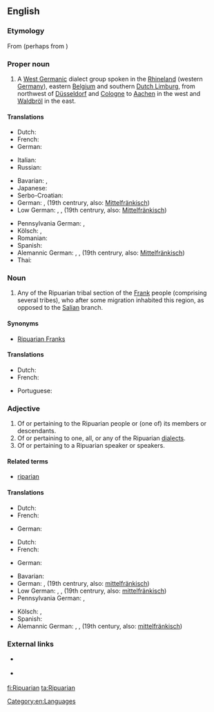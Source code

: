 ==English==
{{wikipedia|Ripuarian Franks}}

===Etymology===
From {{etyl|ML.|en}} {{term|Ripuarius}} (perhaps from {{etyl|la|en}} {{term|ripa||lang=la|river bank}}) {{suffix||an|lang=en}}
{{wikipedia|Ripuarian language}}

===Proper noun===
{{en-proper noun}}

# A [[West Germanic]] dialect group spoken in the [[Rhineland]] (western [[Germany]]), eastern [[Belgium]] and southern [[Dutch Limburg]], from northwest of [[Düsseldorf]] and [[Cologne]] to [[Aachen]] in the west and [[Waldbröl]] in the east.

====Translations====
{{trans-top|West Germanic dialect}}
* Dutch: {{t+|nl|Ripuarisch|n}}
* French: {{t+|fr|francique ripuaire}}
* German: {{t|de|Ripuarisch|n}}
{{trans-mid}}
* Italian: {{t|it|ripuario|m}}
* Russian: {{t|ru|рипуарский язык|m|tr=ripuárskij jazýk}}
{{trans-bottom}}

{{checktrans-top}}
* Bavarian: {{t-check|bar|Ripuarisch}}, {{t-check|bar|Ripuarer}}
* Japanese: {{t-check|ja|リプアーリ語|sc=Jpan}}
* Serbo-Croatian: {{t-check|sh|Ripuarska narječja}}
* German: {{t-check|de|Nordmittelfränkisch}}, (19th centrury, also: [[Mittelfränkisch]])
* Low German: {{t-check|nds|Ripuarisch}}, {{t-check|nds|Nordmittelfränkisch}}, (19th centrury, also: [[Mittelfränkisch]])
{{trans-mid}}
* Pennsylvania German: {{t-check|pdc|Ripuarisch}}, {{t-check|pdc|North-Central-Frankish}}
* Kölsch: {{t-check|ksh|Ripoarisch}}, {{t-check|ksh|Ripuarisch}}
* Romanian: {{t-check|ro|Limba ripuară}}
* Spanish: {{t-check|es|Fráncico ripuario}}
* Alemannic German: {{t-check|gsw|Ripuarisch}}, {{t-check|gsw|Nordmittelfränkisch}}, (19th centrury, also: [[Mittelfränkisch]])
* Thai: {{t-check|th|ภาษาริปัวเรียน|sc=Thai}}
{{trans-bottom}}

===Noun===
{{en-noun}}

# {{context|historical|lang=en}} Any of the Ripuarian tribal section of the [[Frank]] people (comprising several tribes), who after some migration inhabited this region, as opposed to the [[Salian]] branch.

====Synonyms====
* {{sense|people}} [[Ripuarian Franks]]

====Translations====
{{trans-top|member of a section of the Frankish people}}
* Dutch: {{t|nl|Ripuariër|m}}
* French: {{t|fr|Franc ripuaire}}
{{trans-mid}}
* Portuguese: {{t|pt|ripuário|m}}
{{trans-bottom}}

===Adjective===
{{en-adj}}

# Of or pertaining to the Ripuarian people or (one of) its members or descendants.
# Of or pertaining to one, all, or any of the Ripuarian [[dialect]]s.
# Of or pertaining to a Ripuarian speaker or speakers.

====Related terms====
* [[riparian]]

====Translations====
{{trans-top|pertaining to a/the tribal Ripuarian(s)}}
* Dutch: {{t+|nl|Ripuarisch}}
* French: {{t|fr|franc ripuaire}}
{{trans-mid}}
* German: {{t|de|ripuarisch}}
{{trans-bottom}}

{{trans-top|pertaining to language}}
* Dutch: {{t+|nl|Ripuarisch}}
* French: {{t+|fr|francique ripuaire}}
{{trans-mid}}
* German: {{t|de|ripuarisch}}
{{trans-bottom}}

{{trans-top|pertaining to Ripuarian speaker(s)}}
{{trans-mid}}
{{trans-bottom}}

{{checktrans-top}}
* Bavarian: {{t-check|bar|ripuarisch}}
* German: {{t-check|de|nordmittelfränkisch}}, (19th centrury, also: [[mittelfränkisch]])
* Low German: {{t-check|nds|ripuarisch}}, {{t-check|nds|nordmittelfränkisch}}, (19th centrury, also: [[mittelfränkisch]])
* Pennsylvania German: {{t-check|pdc|Ripuarisch}}, {{t-check|pdc|North-Central-Frankish}}
{{trans-mid}}
* Kölsch: {{t-check|ksh|ripoarisch}}, {{t-check|ksh|ripuarisch}}
* Spanish: {{t-check|es|fráncico ripuario}}
* Alemannic German: {{t-check|gsw|ripuarisch}}, {{t-check|gsw|nordmittelfränkisch}}, (19th century, also: [[mittelfränkisch]])
{{trans-bottom}}

===External links===
* {{ISO 639||ksh}} {{qual|Kölsch dialect|lang=en}}
* {{ethnologue|code=ksh}} {{qual|Kölsch dialect|lang=en}}

[[Category:en:Languages]]

[[fi:Ripuarian]]
[[ta:Ripuarian]]